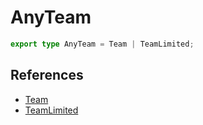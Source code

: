 # AnyTeam

```typescript
export type AnyTeam = Team | TeamLimited;
```

## References

-   [Team](/docs/types/team/Team)
-   [TeamLimited](/docs/types/team/TeamLimited)

